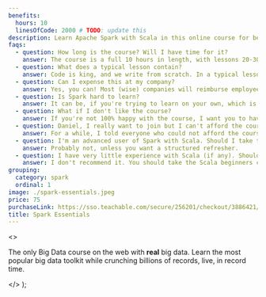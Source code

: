 ```yaml
---
benefits:
  hours: 10
  linesOfCode: 2000 # TODO: update this
description: Learn Apache Spark with Scala in this online course for beginners. This is the only Big Data online course on the web with ACTUAL big data.
faqs:
  - question: How long is the course? Will I have time for it?
    answer: The course is a full 10 hours in length, with lessons 20-30 minutes each. For a complex topic as Spark, I don't believe in 5-minute lectures as I don't believe in fill-in-the-blanks quizzes. For best effectiveness, I recommend chunks of 1 hour of learning at a time.
  - question: What does a typical lesson contain?
    answer: Code is king, and we write from scratch. In a typical lesson I'll explain some concepts in short, then I'll dive right into the code. We'll write it together, and at every topic I will give you exercises. You'll usually pause the video to try them yourself, after which I will also solve them on camera.
  - question: Can I expense this at my company?
    answer: Yes, you can! Most (wise) companies will reimburse employees taking courses like this.
  - question: Is Spark hard to learn?
    answer: It can be, if you're trying to learn on your own, which is why I've created this dedicated Spark course. The course was designed to give you a challenge so you're not bored, but not so much that you flip the table in anger. In case you struggle, we have a community willing to help, and I'm responsive for questions!
  - question: What if I don't like the course?
    answer: If you're not 100% happy with the course, I want you to have your money back. It's a risk-free investment.
  - question: Daniel, I really want to join but I can't afford the course.
    answer: For a while, I told everyone who could not afford the course to email me and I gave them discounts. But then I looked at the stats. Almost all the people who actually took the time and completed the course had paid for it in full. So I'm not offering discounts anymore. This is an investment in yourself, which will pay off 100x if you commit.
  - question: I'm an advanced user of Spark with Scala. Should I take this course?
    answer: Probably not, unless you want a structured refresher.
  - question: I have very little experience with Scala (if any). Should I take this course?
    answer: I don't recommend it. You should take the Scala beginners course (at least) first, before you learn Spark.
grouping:
  category: spark
  ordinal: 1
image: ./spark-essentials.jpeg
price: 75
purchaseLink: https://sso.teachable.com/secure/256201/checkout/3886421/spark-essentials
title: Spark Essentials
---
```


  <>
    <p>
      The only Big Data course on the web with <strong>real</strong> big data.
      Learn the most popular big data toolkit while crunching billions of
      records, live, in record time.
    </p>
  </>
);
